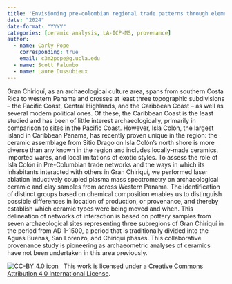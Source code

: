 ```yaml
---
title: 'Envisioning pre-colombian regional trade patterns through elemental analysis of archaeological ceramics from Western Panama'
date: "2024"
date-format: "YYYY"
categories: [ceramic analysis, LA-ICP-MS, provenance]
author: 
  - name: Carly Pope
    corresponding: true
    email: c3m2pope@g.ucla.edu
  - name: Scott Palumbo
  - name: Laure Dussubieux
---
```


Gran Chiriquí, as an archaeological culture area, spans from southern Costa Rica to western Panama and crosses at least three topographic subdivisions – the Pacific Coast, Central Highlands, and the Caribbean Coast – as well as several modern political ones. Of these, the Caribbean Coast is the least studied and has been of little interest archaeologically, primarily in comparison to sites in the Pacific Coast. However, Isla Colón, the largest island in Caribbean Panama, has recently proven unique in the region: the ceramic assemblage from Sitio Drago on Isla Colón’s north shore is more diverse than any known in the region and includes locally-made ceramics, imported wares, and local imitations of exotic styles. 
To assess the role of Isla Colón in Pre-Columbian trade networks and the ways in which its inhabitants interacted with others in Gran Chiriquí, we performed laser ablation inductively coupled plasma mass spectrometry on archaeological ceramic and clay samples from across Western Panama. The identification of distinct groups based on chemical composition enables us to distinguish possible differences in location of production, or provenance, and thereby establish which ceramic types were being moved and when. This delineation of networks of interaction is based on pottery samples from seven archaeological sites representing three subregions of Gran Chiriquí in the period from AD 1-1500, a period that is traditionally divided into the Aguas Buenas, San Lorenzo, and Chiriquí phases. This collaborative provenance study is pioneering as archaeometric analyses of ceramics have not been undertaken in this area previously.

[![CC-BY 4.0 icon](https://i.creativecommons.org/l/by/4.0/88x31.png)](http://creativecommons.org/licenses/by/4.0/)&nbsp;&nbsp; This work is licensed under a [Creative Commons Attribution 4.0 International License](https://creativecommons.org/licenses/by/4.0/). 
